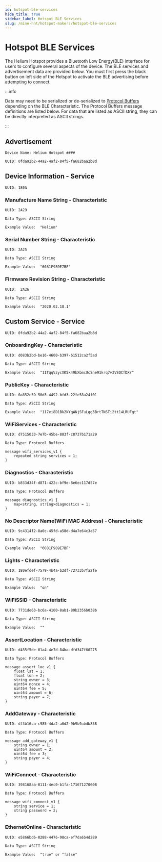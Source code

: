 ```yaml
---
id: hotspot-ble-services
hide_title: true
sidebar_label: Hotspot BLE Services
slug: /mine-hnt/hotspot-makers/hotspot-ble-services
---
```



# Hotspot BLE Services

The Helium Hotspot provides a Bluetooth Low Energy\(BLE\) interface for users to configure several aspects of the device. The BLE services and advertisement data are provided below. You must first press the black button on left side of the Hotspot to activate the BLE advertising before attempting to connect.


:::info 

Data may need to be serialized or de-serialized to [Protocol Buffers](https://developers.google.com/protocol-buffers) depending on the BLE Characteristic.  The Protocol Buffers message definitions are listed below. For data that are listed as ASCII string, they can be directly interpreted as ASCII strings.

:::

## **Advertisement**

`Device Name: Helium Hotspot ####`

`UUID: 0fda92b2-44a2-4af2-84f5-fa682baa2b8d`

## Device Information - Service

`UUID: 180A`

### Manufacture Name String - Characteristic

`UUID: 2A29`

`Data Type: ASCII String`

`Example Value:  "Helium"`

### Serial Number String - Characteristic

`UUID: 2A25`

`Data Type: ASCII String`

`Example Value:  "6081F989E7BF"`

### Firmware Revision String - Characteristic

`UUID:  2A26`

`Data Type: ASCII String`

`Example Value:  "2020.02.18.1"`

## Custom Service - Service

`UUID: 0fda92b2-44a2-4af2-84f5-fa682baa2b8d`

### OnboardingKey - Characteristic

`UUID: d083b2bd-be16-4600-b397-61512ca2f5ad`

`Data Type: ASCII String`

`Example Value:  "11TqqVzycXK5k49bXbmcUcSne91krq7v3VSQCfDXr"`

### PublicKey - Characteristic

`UUID: 0a852c59-50d3-4492-bfd3-22fe58a24f01`

`Data Type: ASCII String`

`Example Value:  "117ei8D1Bk2kYqWNjSFuLgg3BrtTNSTi2tt14LRUFgt"`

### WiFiServices - Characteristic

`UUID: d7515033-7e7b-45be-803f-c8737b171a29`

`Data Type: Protocol Buffers`

```text
message wifi_services_v1 {
    repeated string services = 1;
}
```

### Diagnostics - Characteristic

`UUID: b833d34f-d871-422c-bf9e-8e6ec117d57e`

`Data Type: Protocol Buffers`

```text
message diagnostics_v1 {
    map<string, string>diagnostics = 1;
}
```

### No Descriptor Name\(WiFi MAC Address\) - Characteristic

`UUID: 9c4314f2-8a0c-45fd-a58d-d4a7e64c3a57`

`Data Type: ASCII String`

`Example Value:  "6081F989E7BF"`

### Lights - Characteristic

`UUID: 180efdef-7579-4b4a-b2df-72733b7fa2fe`

`Data Type: ASCII String`

`Example Value:  "on"`

### WiFiSSID - Characteristic

`UUID: 7731de63-bc6a-4100-8ab1-89b2356b038b`

`Data Type: ASCII String`

`Example Value:  ""`

### AssertLocation - Characteristic

`UUID: d435f5de-01a4-4e7d-84ba-dfd347f60275`

`Data Type: Protocol Buffers`

```text
message assert_loc_v1 {
    float lat = 1;
    float lon = 2;
    string owner = 3;
    uint64 nonce = 4;
    uint64 fee = 5;
    uint64 amount = 6;
    string payer = 7;
}
```

### AddGateway - Characteristic

`UUID: df3b16ca-c985-4da2-a6d2-9b9b9abdb858`

`Data Type: Protocol Buffers`

```text
message add_gateway_v1 {
    string owner = 1;
    uint64 amount = 2;
    uint64 fee = 3;
    string payer = 4;
}
```

### WiFiConnect - Characteristic

`UUID: 398168aa-0111-4ec0-b1fa-171671270608`

`Data Type: Protocol Buffers`

```text
message wifi_connect_v1 {
    string service = 1;
    string password = 2;
}
```

### EthernetOnline - Characteristic

`UUID: e5866bd6-0288-4476-98ca-ef7da6b4d289`

`Data Type: ASCII String`

`Example Value:  "true" or "false"`